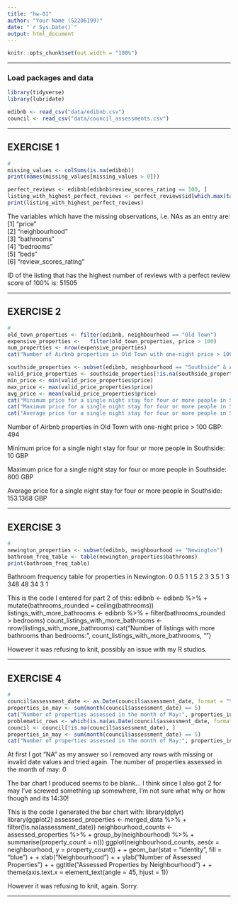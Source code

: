 ```yaml
---
title: "hw-01"
author: "Your Name (S2206199)"
date: "`r Sys.Date()`"
output: html_document
---
```


```r
knitr::opts_chunk$set(out.width = "100%")
```


------------------------------------------------------------------------------

### Load packages and data

```r
library(tidyverse)
library(lubridate)

edibnb <- read_csv("data/edibnb.csv")
council <- read_csv("data/council_assessments.csv")
```

------------------------------------------------------------------------------


## EXERCISE 1

```r
# 
missing_values <- colSums(is.na(edibnb))
print(names(missing_values[missing_values > 0]))

perfect_reviews <- edibnb[edibnb$review_scores_rating == 100, ]
listing_with_highest_perfect_reviews <- perfect_reviews$id[which.max(table(perfect_reviews$id))]
print(listing_with_highest_perfect_reviews)


```

The variables which have the missing observations, i.e. NAs as an entry are: 
[1] "price"               
[2] "neighbourhood"       
[3] "bathrooms"           
[4] "bedrooms"            
[5] "beds"                
[6] "review_scores_rating"

ID of the listing that has the highest number of reviews with a perfect review score of 100% is: 51505


------------------------------------------------------------------------------

## EXERCISE 2

```r
# 
old_town_properties <- filter(edibnb, neighbourhood == "Old Town")
expensive_properties <-   filter(old_town_properties, price > 100)
num_properties <- nrow(expensive_properties)
cat("Number of Airbnb properties in Old Town with one-night price > 100 GBP:", num_properties)

southside_properties <- subset(edibnb, neighbourhood == "Southside" & accommodates >= 4)
valid_price_properties <- southside_properties[!is.na(southside_properties$price), ]
min_price <- min(valid_price_properties$price)
max_price <- max(valid_price_properties$price)
avg_price <- mean(valid_price_properties$price)
cat("Minimum price for a single night stay for four or more people in Southside:", min_price, "GBP\n")
cat("Maximum price for a single night stay for four or more people in Southside:", max_price, "GBP\n")
cat("Average price for a single night stay for four or more people in Southside:", avg_price, "GBP\n")

```


Number of Airbnb properties in Old Town with one-night price > 100 GBP: 494

Minimum price for a single night stay for four or more people in Southside: 10 GBP

Maximum price for a single night stay for four or more people in Southside: 800 GBP

Average price for a single night stay for four or more people in Southside: 153.1368 GBP

------------------------------------------------------------------------------

## EXERCISE 3

```r
# 
newington_properties <- subset(edibnb, neighbourhood == "Newington")
bathroom_freq_table <- table(newington_properties$bathrooms)
print(bathroom_freq_table)

```


Bathroom frequency table for properties in Newington: 
0 0.5   1 1.5   2   3 3.5 
1   3 348  48  34   3   1 

This is the code I entered for part 2 of this: 
edibnb <- edibnb %>%
+     mutate(bathrooms_rounded = ceiling(bathrooms))
listings_with_more_bathrooms <- edibnb %>%
+     filter(bathrooms_rounded > bedrooms)
count_listings_with_more_bathrooms <- nrow(listings_with_more_bathrooms)
cat("Number of listings with more bathrooms than bedrooms:", count_listings_with_more_bathrooms, "\n")

However it was refusing to knit, possibly an issue with my R studios.

------------------------------------------------------------------------------

## EXERCISE 4

```r
# 
council$assessment_date <- as.Date(council$assessment_date, format = "%Y-%m-%d")
properties_in_may <- sum(month(council$assessment_date) == 5)
cat("Number of properties assessed in the month of May:", properties_in_may, "\n")
problematic_rows <- which(is.na(as.Date(council$assessment_date, format = "%Y-%m-%d")))
council <- council[!is.na(council$assessment_date), ]
properties_in_may <- sum(month(council$assessment_date) == 5)
cat("Number of properties assessed in the month of May:", properties_in_may, "\n")


```


At first I got "NA" as my answer so I removed any rows with missing or invalid date values and tried again. The number of properties assessed in the month of may: 0

The bar chart I produced seems to be blank... I think since I also got 2 for may I've screwed something up somewhere, I'm not sure what why or how though and its 14:30!

This is the code I generated the bar chart with:
library(dplyr)
library(ggplot2)
assessed_properties <- merged_data %>%
+     filter(!is.na(assessment_date))
neighbourhood_counts <- assessed_properties %>%
+     group_by(neighbourhood) %>%
+     summarise(property_count = n())
ggplot(neighbourhood_counts, aes(x = neighbourhood, y = property_count)) +
+     geom_bar(stat = "identity", fill = "blue") +
+     xlab("Neighbourhood") +
+     ylab("Number of Assessed Properties") +
+     ggtitle("Assessed Properties by Neighbourhood") +
+     theme(axis.text.x = element_text(angle = 45, hjust = 1))

However it was refusing to knit, again.
Sorry.

------------------------------------------------------------------------------
